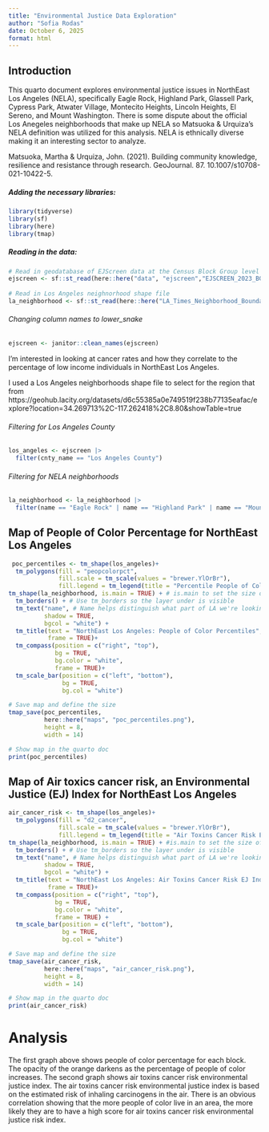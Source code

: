 ```yaml
---
title: "Environmental Justice Data Exploration"
author: "Sofia Rodas"
date: October 6, 2025
format: html
---
```


## Introduction
This quarto document explores environmental justice issues in NorthEast Los Angeles (NELA), specifically Eagle Rock, Highland Park, Glassell Park, Cypress Park, Atwater Village, Montecito Heights, Lincoln Heights, El Sereno, and Mount Washington. There is some dispute about the official Los Anegeles neighborhoods that make up NELA so Matsuoka & Urquiza's NELA definition was utilized for this analysis. NELA is ethnically diverse making it an interesting sector to analyze. 

Matsuoka, Martha & Urquiza, John. (2021). Building community knowledge, resilience and resistance through research. GeoJournal. 87. 10.1007/s10708-021-10422-5. 

##### Adding the necessary libraries:
```r
library(tidyverse)
library(sf)
library(here)
library(tmap)
```
##### Reading in the data:
```r
# Read in geodatabase of EJScreen data at the Census Block Group level
ejscreen <- sf::st_read(here::here("data", "ejscreen","EJSCREEN_2023_BG_StatePct_with_AS_CNMI_GU_VI.gdb")) 
 
# Read in Los Angeles neighnorhood shape file
la_neighborhood <- sf::st_read(here::here("LA_Times_Neighborhood_Boundaries-shp", "8494cd42-db48-4af1-a215-a2c8f61e96a22020328-1-621do0.x5yiu.shp"))
```
###### Changing column names to lower_snake
```r
ejscreen <- janitor::clean_names(ejscreen)
```
I'm interested in looking at cancer rates and how they correlate to the percentage of low income individuals in NorthEast Los Angeles. 

I used a Los Angeles neighborhoods shape file to select for the region that from 
https://geohub.lacity.org/datasets/d6c55385a0e749519f238b77135eafac/explore?location=34.269713%2C-117.262418%2C8.80&showTable=true 

###### Filtering for Los Angeles County 
```r
los_angeles <- ejscreen |> 
  filter(cnty_name == "Los Angeles County")
```

###### Filtering for NELA neighborhoods
```r
la_neighborhood <- la_neighborhood |> 
  filter(name == "Eagle Rock" | name == "Highland Park" | name == "Mount Washington" | name == "Glassell Park" | name == "Cypress Park"| name == "Montecito Heights"| name == "Atwater Village"| name == "Lincoln Heights"| name == "El Sereno"  )
```


## Map of People of Color Percentage for NorthEast Los Angeles 
```r
 poc_percentiles <- tm_shape(los_angeles)+
  tm_polygons(fill = "peopcolorpct", 
              fill.scale = tm_scale(values = "brewer.YlOrBr"),
              fill.legend = tm_legend(title = "Percentile People of Color")) +
tm_shape(la_neighborhood, is.main = TRUE) + # is.main to set the size of map
  tm_borders() + # Use tm_borders so the layer under is visible
  tm_text("name", # Name helps distinguish what part of LA we're looking at
          shadow = TRUE, 
          bgcol = "white") +
  tm_title(text = "NorthEast Los Angeles: People of Color Percentiles",
           frame = TRUE)+
  tm_compass(position = c("right", "top"), 
             bg = TRUE,
             bg.color = "white",
             frame = TRUE)+
  tm_scale_bar(position = c("left", "bottom"),
               bg = TRUE,
               bg.col = "white") 

# Save map and define the size
tmap_save(poc_percentiles, 
          here::here("maps", "poc_percentiles.png"), 
          height = 8, 
          width = 14)

# Show map in the quarto doc 
print(poc_percentiles)
```
## Map of Air toxics cancer risk, an Environmental Justice (EJ) Index for NorthEast Los Angeles 
```r
air_cancer_risk <- tm_shape(los_angeles)+
  tm_polygons(fill = "d2_cancer",
              fill.scale = tm_scale(values = "brewer.YlOrBr"),
              fill.legend = tm_legend(title = "Air Toxins Cancer Risk EJ Index Percentile")) +
tm_shape(la_neighborhood, is.main = TRUE) + #is.main to set the size of the map
  tm_borders() + # Use tm_borders so the layer under is visible
  tm_text("name", # Name helps distinguish what part of LA we're looking at
          shadow = TRUE, 
          bgcol = "white") +
  tm_title(text = "NorthEast Los Angeles: Air Toxins Cancer Risk EJ Index",
           frame = TRUE)+
  tm_compass(position = c("right", "top"), 
             bg = TRUE,
             bg.color = "white",
             frame = TRUE) +
  tm_scale_bar(position = c("left", "bottom"),
               bg = TRUE,
               bg.col = "white")

# Save map and define the size
tmap_save(air_cancer_risk, 
          here::here("maps", "air_cancer_risk.png"), 
          height = 8, 
          width = 14)

# Show map in the quarto doc 
print(air_cancer_risk)
```

# Analysis
The first graph above shows people of color percentage for each block. The opacity of the orange darkens as the percentage of people of color increases. The second graph shows air toxins cancer risk environmental justice index. The air toxins cancer risk environmental justice index is based on the estimated risk of inhaling carcinogens in the air. There is an obvious correlation showing that the more people of color live in an area, the more likely they are to have a high score for air toxins cancer risk environmental justice risk index. 